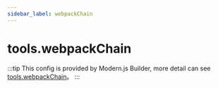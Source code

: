 ```yaml
---
sidebar_label: webpackChain
---
```


# tools.webpackChain

:::tip
This config is provided by Modern.js Builder, more detail can see [tools.webpackChain](https://modernjs.dev/builder/en/api/config-tools.html#tools-webpackchain)。
:::


<Main />
